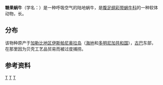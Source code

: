{{Speciesbox
| taxon = Liguus virgineus
| binomial_authority = ([[林奈|Linnaeus]], 1758)
| image = Liguus_virgineus_01.JPG
}}

'''糖果蜗牛'''（学名：{{lang|la|''Liguus virgineus''}}）是一种呼吸空气的陆地蜗牛，是[[腹足纲|腹足纲]][[彩带蜗牛科|彩带蜗牛科]]的一种软体动物，长{{cvt|30-60|mm|in}}。

== 分布 ==
该物种原产于[[加勒比地区|加勒比地区]][[伊斯帕尼奥拉岛|伊斯帕尼奥拉岛]]（[[海地|海地]]和[[多明尼加共和国|多明尼加共和国]]），[[古巴|古巴]]东部，在那里因为贝壳工艺品贸易而被过度捕捞。

==参考资料==
{{reflist}}
{{taxonbar}}
[[Category:_彩带蜗牛科|T]]
[[Category:_1758年描述的动物|T]]
[[Category:_卡尔·林奈命名的生物分类|T]]